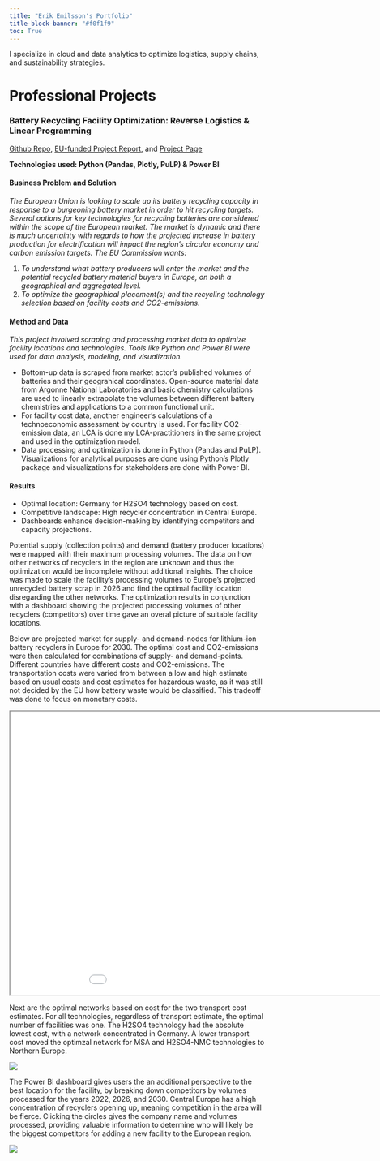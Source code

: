 ```yaml
---
title: "Erik Emilsson's Portfolio"
title-block-banner: "#f0f1f9"
toc: True
---
```


I specialize in cloud and data analytics to optimize logistics, supply chains, and sustainability strategies.

# Professional Projects

### Battery Recycling Facility Optimization: Reverse Logistics & Linear Programming

[Github Repo](https://github.com/erikemilsson/ELiMINATE_EU_MFA), [EU-funded Project Report](https://ivl.diva-portal.org/smash/get/diva2:1822105/FULLTEXT01.pdf), and [Project Page](https://www.era-learn.eu/network-information/networks/era-min-2/era-min-joint-call-2019/end-of-life-li-ion-battery-management-integration-and-technology-evaluation)

**Technologies used: Python (Pandas, Plotly, PuLP) & Power BI**

#### Business Problem and Solution

*The European Union is looking to scale up its battery recycling capacity in response to a burgeoning battery market in order to hit recycling targets. Several options for key technologies for recycling batteries are considered within the scope of the European market. The market is dynamic and there is much uncertainty with regards to how the projected increase in battery production for electrification will impact the region's circular economy and carbon emission targets. The EU Commission wants:*

1. *To understand what battery producers will enter the market and the potential recycled battery material buyers in Europe, on both a geographical and aggregated level.*
1. *To optimize the geographical placement(s) and the recycling technology selection based on facility costs and CO2-emissions.*

#### Method and Data

*This project involved scraping and processing market data to optimize facility locations and technologies. Tools like Python and Power BI were used for data analysis, modeling, and visualization.*

- Bottom-up data is scraped from market actor's published volumes of batteries and their geograhical coordinates. Open-source material data from Argonne National Laboratories and basic chemistry calculations are used to linearly extrapolate the volumes between different battery chemistries and applications to a common functional unit.
- For facility cost data, another engineer's calculations of a technoeconomic assessment by country is used. For facility CO2-emission data, an LCA is done my LCA-practitioners in the same project and used in the optimization model.
- Data processing and optimization is done in Python (Pandas and PuLP). Visualizations for analytical purposes are done using Python's Plotly package and visualizations for stakeholders are done with Power BI.

#### Results

- Optimal location: Germany for H2SO4 technology based on cost.
- Competitive landscape: High recycler concentration in Central Europe.
- Dashboards enhance decision-making by identifying competitors and capacity projections.

Potential supply (collection points) and demand (battery producer locations) were mapped with their maximum processing volumes. The data on how other networks of recyclers in the region are unknown and thus the optimization would be incomplete without additional insights. The choice was made to scale the facility's processing volumes to Europe's projected unrecycled battery scrap in 2026 and find the optimal facility location disregarding the other networks. The optimization results in conjunction with a dashboard showing the projected processing volumes of other recyclers (competitors) over time gave an overal picture of suitable facility locations.

Below are projected market for supply- and demand-nodes for lithium-ion battery recyclers in Europe for 2030. The optimal cost and CO2-emissions were then calculated for combinations of supply- and demand-points. Different countries have different costs and CO2-emissions. The transportation costs were varied from between a low and high estimate based on usual costs and cost estimates for hazardous waste, as it was still not decided by the EU how battery waste would be classified. This tradeoff was done to focus on monetary costs.

<iframe src="./projects/Eliminate/Supply_and_Demand_Year_2030.html" width="1000px" height="560px" class="framed-iframe"></iframe>

Next are the optimal networks based on cost for the two transport cost estimates. For all technologies, regardless of transport estimate, the optimal number of facilities was one. The H2SO4 technology had the absolute lowest cost, with a network concentrated in Germany. A lower transport cost moved the optimzal network for MSA and H2SO4-NMC technologies to Northern Europe.

![](./projects/Eliminate/results_cost.png)

The Power BI dashboard gives users the an additional perspective to the best location for the facility, by breaking down competitors by volumes processed for the years 2022, 2026, and 2030. Central Europe has a high concentration of recyclers opening up, meaning competition in the area will be fierce. Clicking the circles gives the company name and volumes processed, providing valuable information to determine who will likely be the biggest competitors for adding a new facility to the European region.

![](./projects/Eliminate/eliminate_pbi.png)